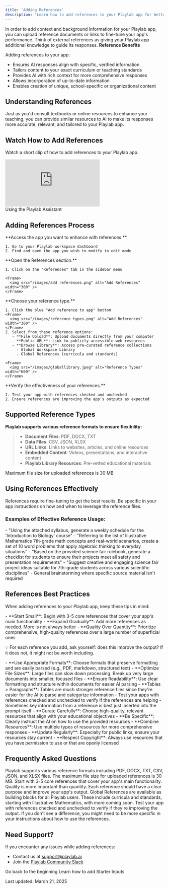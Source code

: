 ```yaml
---
title: 'Adding References'
description: 'Learn how to add references to your Playlab app for better context and performance'
---
```

In order to add context and background information for your Playlab app, you can upload reference documents or links to fine-tune your app's performance. Think of external references as giving your Playlab app additional knowledge to guide its responses.
<Info>
  **Reference Benefits**
  
  Adding references to your app:
  - Ensures AI responses align with specific, verified information
  - Tailors content to your exact curriculum or teaching standards
  - Provides AI with rich context for more comprehensive responses
  - Allows incorporation of up-to-date information
  - Enables creation of unique, school-specific or organizational content
</Info>

## <Icon icon="book-open" size="24" className="inline-block align-text-bottom" /> Understanding References

Just as you'd consult textbooks or online resources to enhance your teaching, you can provide similar resources to AI to make its responses more accurate, relevant, and tailored to your Playlab app.

## <Icon icon="video" size="24" className="inline-block align-text-bottom" /> Watch How to Add References

Watch a short clip of how to add references to your Playlab app.

<Frame>
  <iframe 
    src="https://www.loom.com/embed/3dde02f8531b43cbae6a6e4b969fa25b?sid=28ef764e-67ef-410f-bb69-2be3fe302b58" 
    frameborder="0" 
    webkitallowfullscreen 
    mozallowfullscreen 
    allowfullscreen 
    style={{ width: "100%", height: "400px" }}
  ></iframe>
  <figcaption>Using the Playlab Assistant</figcaption>
</Frame>

## <Icon icon="arrow-right" size="24" className="inline-block align-text-bottom" /> Adding References Process

<Steps>
  <Step title="Navigate to Your App">
    **Access the app you want to enhance with references.**
    
    1. Go to your Playlab workspace dashboard
    2. Find and open the app you wish to modify in edit mode
  </Step>

  <Step title="Access References Tab">
    **Open the References section.**
    
    1. Click on the "References" tab in the sidebar menu
    
    <Frame>
      <img src="/images/add references.png" alt="Add References" width="300" />
    </Frame>
  </Step>

  <Step title="Add References">
    **Choose your reference type.**
    
    1. Click the blue "Add reference to app" button
    <Frame>
      <img src="/images/reference types.png" alt="Add References" width="300" />
    </Frame>
    2. Select from these reference options:
       - **File Upload**: Upload documents directly from your computer
       - **Public URL**: Link to publicly accessible web resources
       - **Browse Library**: Access pre-curated reference collections
         - Global Workspace Library
         - Global References (curricula and standards)
    
    <Frame>
      <img src="/images/globallibrary.jpeg" alt="Reference Types" width="600" />
    </Frame>
  </Step>

  <Step title="Test Your References">
    **Verify the effectiveness of your references.**
    
    1. Test your app with references checked and unchecked
    2. Ensure references are improving the app's outputs as expected
  </Step>
</Steps>

## <Icon icon="lightbulb-on" size="24" className="inline-block align-text-bottom" /> Supported Reference Types

**Playlab supports various reference formats to ensure flexibility:**

>* **Document Files**: PDF, DOCX, TXT
>* **Data Files**: CSV, JSON, XLSX
>* **URL Links**: Links to websites, articles, and online resources
>* **Embedded Content**: Videos, presentations, and interactive content
>* **Playlab Library Resources**: Pre-vetted educational materials

<Warning>Maximum file size for uploaded references is 30 MB</Warning>

## <Icon icon="circle-check" size="24" className="inline-block align-text-bottom" /> Using References Effectively

References require fine-tuning to get the best results. Be specific in your app instructions on how and when to leverage the reference files.

### Examples of Effective Reference Usage:

<Accordion title="For specific content requirements">
  - "Using the attached syllabus, generate a weekly schedule for the 'Introduction to Biology' course"
  - "Referring to the list of Illustrative Mathematics 7th-grade math concepts and real-world scenarios, create a set of 10 word problems that apply algebraic thinking to everyday situations"
</Accordion>

<Accordion title="For safety guidelines and project requirements">
  - "Based on the provided science fair rulebook, generate a checklist for students to ensure their projects meet all safety and presentation requirements"
</Accordion>

<Accordion title="What NOT to use references for">
  - "Suggest creative and engaging science fair project ideas suitable for 7th-grade students across various scientific disciplines"
  - General brainstorming where specific source material isn't required
</Accordion>

## <Icon icon="star" size="24" className="inline-block align-text-bottom" /> References Best Practices

When adding references to your Playlab app, keep these tips in mind:

<Accordion title="Quality Over Quantity">
  - **Start Small**: Begin with 3-5 core references that cover your app's main functionality
  - **Expand Gradually**: Add more references as needed. More is not always better
  - **Quality Over Quantity**: Prioritize comprehensive, high-quality references over a large number of superficial ones
  
  💡 For each reference you add, ask yourself: does this improve the output? If it does not, it might not be worth including.
</Accordion>

<Accordion title="File Formatting">
  - **Use Appropriate Formats**: Choose formats that preserve formatting and are easily parsed (e.g., PDF, markdown, structured text)
  - **Optimize File Sizes**: Large files can slow down processing. Break up very large documents into smaller, focused files
  - **Ensure Readability**: Use clear formatting and structure within documents for easier AI parsing
  - **Tables > Paragraphs**: Tables are much stronger reference files since they're easier for the AI to parse and categorize information
</Accordion>

<Accordion title="Testing and Refinement">
  - Test your apps with references checked and unchecked to verify if the references are helping
  - Sometimes key information from a reference is best just inserted into the prompt itself
</Accordion>

<Accordion title="Additional Tips">
  - **Curate Carefully**: Choose high-quality, relevant resources that align with your educational objectives
  - **Be Specific**: Clearly instruct the AI on how to use the provided resources
  - **Combine Resources**: Use multiple types of resources for more comprehensive responses
  - **Update Regularly**: Especially for public links, ensure your resources stay current
  - **Respect Copyright**: Always use resources that you have permission to use or that are openly licensed
</Accordion>

## <Icon icon="circle-question" size="24" className="inline-block align-text-bottom" /> Frequently Asked Questions

<Accordion title="What types of files can I upload as references?">
  Playlab supports various reference formats including PDF, DOCX, TXT, CSV, JSON, and XLSX files. The maximum file size for uploaded references is 30 MB.
</Accordion>

<Accordion title="How many references should I add to my app?">
  Start with 3-5 core references that cover your app's main functionality. Quality is more important than quantity. Each reference should have a clear purpose and improve your app's output.
</Accordion>

<Accordion title="What are Global References?">
  Global References are available as building blocks for all Playlab users. These include curricula and standards, starting with Illustrative Mathematics, with more coming soon.
</Accordion>

<Accordion title="How do I know if my references are being used effectively?">
  Test your app with references checked and unchecked to verify if they're improving the output. If you don't see a difference, you might need to be more specific in your instructions about how to use the references.
</Accordion>

## <Icon icon="bullhorn" size="24" className="inline-block align-text-bottom" /> Need Support?

If you encounter any issues while adding references:

* Contact us at [support@playlab.ai](mailto:support@playlab.ai)
* Join the [Playlab Community Slack](https://join.slack.com/t/playlabcommunity/shared_invite/zt-31mhwj7nl-49e1Mw5fYpyHJGOFyDIFtA)

<CardGroup>
  <Card title="Back to Getting Started" icon="arrow-left" href="/getstarted/Getting Started" iconType="duotone">
    Go back to the beginning
  </Card>
  <Card title="Adding Starter Inputs" icon="input-text" href="/getstarted/Adding Starter Inputs" iconType="duotone">
    Learn how to add Starter Inputs
  </Card>
</CardGroup>

Last updated: March 21, 2025
